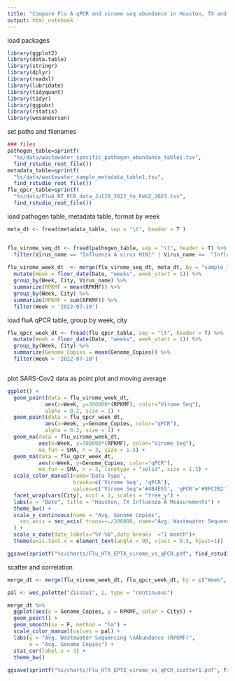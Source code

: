 ```yaml
---
title: "Compare Flu A qPCR and virome seq abundance in Houston, TX and El Paso, TX , July 2022 - February 2023"
output: html_notebook
---
```


load packages
```r
library(ggplot2)
library(data.table)
library(stringr)
library(dplyr)
library(readxl)
library(lubridate)
library(tidyquant)
library(tidyr)
library(ggpubr)
library(rstatix)
library(wesanderson)

```

set paths and filenames
```r
### files
pathogen_table=sprintf(
  "%s/data/wastewater_specific_pathogen_abundance_table1.tsv", 
  find_rstudio_root_file())
metadata_table=sprintf(
  "%s/data/wastewater_sample_metadata_table1.tsv", 
  find_rstudio_root_file())
flu_qpcr_table=sprintf(
  "%s/data/FluA_RT_PCR_data_Jul10_2022_to_Feb2_2023.tsv", 
  find_rstudio_root_file())

```

load pathogen table, metadata table, format by week
```r
meta_dt <- fread(metadata_table, sep = "\t", header = T )


flu_virome_seq_dt <- fread(pathogen_table, sep = "\t", header = T) %>%
  filter(Virus_name == "Influenza A virus H1N1" | Virus_name ==  "Influenza A virus H3N2")
  
flu_virome_week_dt  <- merge(flu_virome_seq_dt, meta_dt, by = "sample_ID") %>%
  mutate(Week = floor_date(Date, "weeks", week_start = 1)) %>%
  group_by(Week, City, Virus_name) %>%
  summarize(RPKMF = mean(RPKMF)) %>%
  group_by(Week, City) %>%
  summarize(RPKMF = sum(RPKMF)) %>%
  filter(Week > '2022-07-10')

```

load fluA qPCR table, group by week, city
```r
flu_qpcr_week_dt <- fread(flu_qpcr_table, sep = "\t", header = T) %>%
  mutate(Week = floor_date(Date, "weeks", week_start = 1)) %>%
  group_by(Week, City) %>%
  summarize(Genome_Copies = mean(Genome_Copies)) %>%
  filter(Week > '2022-07-10')



```

plot SARS-Cov2 data as point plot and moving average
```r
ggplot() + 
  geom_point(data = flu_virome_week_dt, 
            aes(x=Week, y=300000*(RPKMF), color="Virome Seq"), 
            alpha = 0.2, size = 1) +
  geom_point(data = flu_qpcr_week_dt, 
            aes(x=Week, y=Genome_Copies, color="qPCR"), 
            alpha = 0.2, size = 1) +
  geom_ma(data = flu_virome_week_dt, 
          aes(x=Week, y=300000*(RPKMF), color="Virome Seq"), 
          ma_fun = SMA, n = 3, size = 1.5) +
  geom_ma(data = flu_qpcr_week_dt, 
          aes(x=Week, y=Genome_Copies, color="qPCR"), 
          ma_fun = SMA, n = 3, linetype = "solid", size = 1.5) +
  scale_color_manual(name='Data Type',
                     breaks=c('Virome Seq', 'qPCR'),
                     values=c('Virome Seq'='#4B4E55', 'qPCR'='#9FC2B2')) +
  facet_wrap(vars(City), ncol = 1, scales = "free_y") +
  labs(x = "Date", title = "Houston, TX Influenza A Measurements") +
  theme_bw() +
  scale_y_continuous(name = "Avg. Genome Copies",
    sec.axis = sec_axis( trans=~./300000, name="Avg. Wastewater Sequencing Abundance (RPKMF)", label=scales::comma)
  ) +
  scale_x_date(date_labels="%Y-%b",date_breaks  ="1 month")+
  theme(axis.text.x = element_text(angle = 90, vjust = 0.5, hjust=1)) 

ggsave(sprintf("%s/charts/Flu_HTX_EPTX_virome_vs_qPCR.pdf", find_rstudio_root_file()), width = 5, height = 6)
```

scatter and correlation
```r
merge_dt <- merge(flu_virome_week_dt, flu_qpcr_week_dt, by = c("Week", "City"))

pal <- wes_palette("Zissou1", 2, type = "continuous")

merge_dt %>%
  ggplot(aes(x = Genome_Copies, y = RPKMF, color = City)) +
  geom_point() + 
  geom_smooth(se = F, method = "lm") +
  scale_color_manual(values = pal) +
  labs(y = "Avg. Wastewater Sequencing \nAbundance (RPKMF)", 
       x = "Avg. Genome Copies") +
  stat_cor(label.x = 3) +
  theme_bw()
  
ggsave(sprintf("%s/charts/Flu_HTX_EPTX_virome_vs_qPCR_scatter1.pdf", find_rstudio_root_file()), width = 4, height = 3)
```













